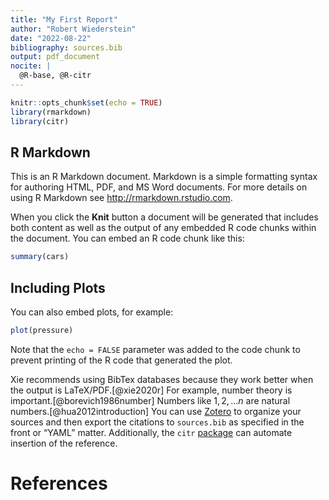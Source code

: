 ```yaml
---
title: "My First Report"
author: "Robert Wiederstein"
date: "2022-08-22"
bibliography: sources.bib
output: pdf_document
nocite: |
  @R-base, @R-citr
---
```


```r
knitr::opts_chunk$set(echo = TRUE)
library(rmarkdown)
library(citr)
```

## R Markdown

This is an R Markdown document. Markdown is a simple formatting syntax for authoring HTML, PDF, and MS Word documents. For more details on using R Markdown see <http://rmarkdown.rstudio.com>.

When you click the **Knit** button a document will be generated that includes both content as well as the output of any embedded R code chunks within the document. You can embed an R code chunk like this:

```r
summary(cars)
```

## Including Plots

You can also embed plots, for example:

```r
plot(pressure)
```

Note that the `echo = FALSE` parameter was added to the code chunk to prevent printing of the R code that generated the plot.

Xie recommends using BibTex databases because they work better when the output is LaTeX/PDF.[@xie2020r] For example, number theory is important.[@borevich1986number] Numbers like $1, 2, ... n$ are natural numbers.[@hua2012introduction] You can use [Zotero](https://www.zotero.org) to organize your sources and then export the citations to `sources.bib` as specified in the front or "YAML" matter.  Additionally, the `citr` [package](https://github.com/crsh/citr) can automate insertion of the reference.


# References

<div id="refs"></div>


